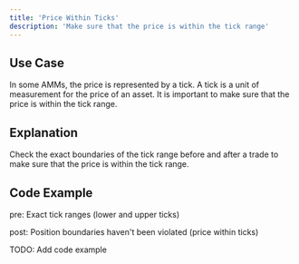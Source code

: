 ```yaml
---
title: 'Price Within Ticks'
description: 'Make sure that the price is within the tick range'
---
```


## Use Case

In some AMMs, the price is represented by a tick. A tick is a unit of measurement for the price of an asset. It is important to make sure that the price is within the tick range.

## Explanation

Check the exact boundaries of the tick range before and after a trade to make sure that the price is within the tick range.

## Code Example
pre: Exact tick ranges (lower and upper ticks)

post: Position boundaries haven't been violated (price within ticks)

TODO: Add code example
